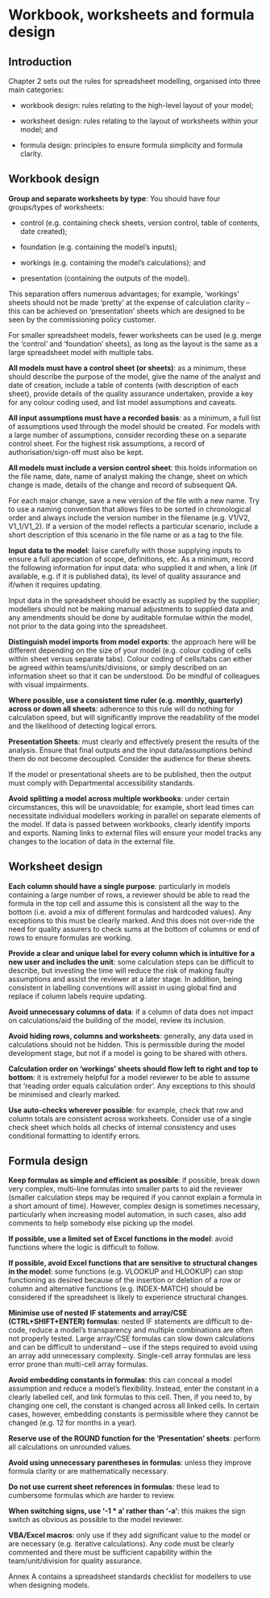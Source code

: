 # Workbook, worksheets and formula design

## Introduction

Chapter 2 sets out the rules for spreadsheet modelling, organised into three main categories: 

* workbook design: rules relating to the high-level layout of your model; 

* worksheet design: rules relating to the layout of worksheets within your model; and 

* formula design: principles to ensure formula simplicity and formula clarity.

## Workbook design

**Group and separate worksheets by type**: You should have four groups/types of worksheets:

* control (e.g. containing check sheets, version control, table of contents, date created);  

* foundation (e.g. containing the model’s inputs);  

* workings (e.g. containing the model’s calculations); and 

* presentation (containing the outputs of the model). 

This separation offers numerous advantages; for example, ‘workings’ sheets should not be made ‘pretty’ at the expense of calculation clarity – this can be achieved on ‘presentation’ sheets which are designed to be seen by the commissioning policy customer.  

For smaller spreadsheet models, fewer worksheets can be used (e.g. merge the ‘control’ and ‘foundation’ sheets), as long as the layout is the same as a large spreadsheet model with multiple tabs. 

**All models must have a control sheet (or sheets)**: as a minimum, these should describe the purpose of the model, give the name of the analyst and date of creation, include a table of contents (with description of each sheet), provide details of the quality assurance undertaken, provide a key for any colour coding used, and list model assumptions and caveats. 

**All input assumptions must have a recorded basis**: as a minimum, a full list of assumptions used through the model should be created. For models with a large number of assumptions, consider recording these on a separate control sheet. For the highest risk assumptions, a record of authorisation/sign-off must also be kept.  

**All models must include a version control sheet**: this holds information on the file name, date, name of analyst making the change, sheet on which change is made, details of the change and record of subsequent QA.  

For each major change, save a new version of the file with a new name. Try to use a naming convention that allows files to be sorted in chronological order and always include the version number in the filename (e.g. V1/V2, V1_1/V1_2). If a version of the model reflects a particular scenario, include a short description of this scenario in the file name or as a tag to the file. 

**Input data to the model**: liaise carefully with those supplying inputs to ensure a full appreciation of scope, definitions, etc. As a minimum, record the following information for input data: who supplied it and when, a link (if available, e.g. if it is published data), its level of quality assurance and if/when it requires updating.  

Input data in the spreadsheet should be exactly as supplied by the supplier; modellers should not be making manual adjustments to supplied data and any amendments should be done by auditable formulae within the model, not prior to the data going into the spreadsheet. 

**Distinguish model imports from model exports**: the approach here will be different depending on the size of your model (e.g. colour coding of cells within sheet versus separate tabs). Colour coding of cells/tabs can either be agreed within teams/units/divisions, or simply described on an information sheet so that it can be understood. Do be mindful of colleagues with visual impairments. 

**Where possible, use a consistent time ruler (e.g. monthly, quarterly) across or down all sheets**: adherence to this rule will do nothing for calculation speed, but will significantly improve the readability of the model and the likelihood of detecting logical errors. 

**Presentation Sheets**: must clearly and effectively present the results of the analysis. Ensure that final outputs and the input data/assumptions behind them do not become decoupled. Consider the audience for these sheets.  

If the model or presentational sheets are to be published, then the output must comply with Departmental accessibility standards. 

**Avoid splitting a model across multiple workbooks**: under certain circumstances, this will be unavoidable; for example, short lead times can necessitate individual modellers working in parallel on separate elements of the model. If data is passed between workbooks, clearly identify imports and exports. Naming links to external files will ensure your model tracks any changes to the location of data in the external file.

## Worksheet design

**Each column should have a single purpose**: particularly in models containing a large number of rows, a reviewer should be able to read the formula in the top cell and assume this is consistent all the way to the bottom (i.e. avoid a mix of different formulas and hardcoded values). Any exceptions to this must be clearly marked. And this does not over-ride the need for quality assurers to check sums at the bottom of columns or end of rows to ensure formulas are working. 

**Provide a clear and unique label for every column which is intuitive for a new user and includes the unit**: some calculation steps can be difficult to describe, but investing the time will reduce the risk of making faulty assumptions and assist the reviewer at a later stage. In addition, being consistent in labelling conventions will assist in using global find and replace if column labels require updating. 

**Avoid unnecessary columns of data**: if a column of data does not impact on calculations/aid the building of the model, review its inclusion. 

**Avoid hiding rows, columns and worksheets**: generally, any data used in calculations should not be hidden. This is permissible during the model development stage, but not if a model is going to be shared with others. 

**Calculation order on ‘workings’ sheets should flow left to right and top to bottom**: it is extremely helpful for a model reviewer to be able to assume that ‘reading order equals calculation order’. Any exceptions to this should be minimised and clearly marked. 

**Use auto-checks wherever possible**: for example, check that row and column totals are consistent across worksheets. Consider use of a single check sheet which holds all checks of internal consistency and uses conditional formatting to identify errors.

## Formula design

**Keep formulas as simple and efficient as possible**: if possible, break down very complex, multi-line formulas into smaller parts to aid the reviewer (smaller calculation steps may be required if you cannot explain a formula in a short amount of time). However, complex design is sometimes necessary, particularly when increasing model automation, in such cases, also add comments to help somebody else picking up the model. 

**If possible, use a limited set of Excel functions in the model**: avoid functions where the logic is difficult to follow. 

**If possible, avoid Excel functions that are sensitive to structural changes in the model**: some functions (e.g. VLOOKUP and HLOOKUP) can stop functioning as desired because of the insertion or deletion of a row or column and alternative functions (e.g. INDEX-MATCH) should be considered if the spreadsheet is likely to experience structural changes. 

**Minimise use of nested IF statements and array/CSE (CTRL+SHIFT+ENTER) formulas**: nested IF statements are difficult to de-code, reduce a model’s transparency and multiple combinations are often not properly tested. Large array/CSE formulas can slow down calculations and can be difficult to understand – use if the steps required to avoid using an array add unnecessary complexity. Single-cell array formulas are less error prone than multi-cell array formulas. 

**Avoid embedding constants in formulas**: this can conceal a model assumption and reduce a model’s flexibility. Instead, enter the constant in a clearly labelled cell, and link formulas to this cell.  Then, if you need to, by changing one cell, the constant is changed across all linked cells. In certain cases, however, embedding constants is permissible where they cannot be changed (e.g. 12 for months in a year). 

**Reserve use of the ROUND function for the ‘Presentation’ sheets**: perform all calculations on unrounded values. 

**Avoid using unnecessary parentheses in formulas**: unless they improve formula clarity or are mathematically necessary. 

**Do not use current sheet references in formulas**: these lead to cumbersome formulas which are harder to review. 

**When switching signs, use ‘-1 * a’ rather than ‘-a’**: this makes the sign switch as obvious as possible to the model reviewer. 

**VBA/Excel macros**: only use if they add significant value to the model or are necessary (e.g. iterative calculations). Any code must be clearly commented and there must be sufficient capability within the team/unit/division for quality assurance. 

Annex A contains a spreadsheet standards checklist for modellers to use when designing models. 
